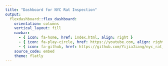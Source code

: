 ```yaml
---
title: "Dashboard for NYC Rat Inspection"
output: 
  flexdashboard::flex_dashboard:
    orientation: columns
    vertical_layout: fill
    navbar:
      - { icon: fa-home, href: index.html, align: right }
      - { icon: fa-play-circle, href: https://youtube.com, align: right }
      - { icon: fa-github, href: https://github.com/YijiaJiang/nyc_rat_inspection, align: right }
    source_code: embed
    theme: flatly
---
```


